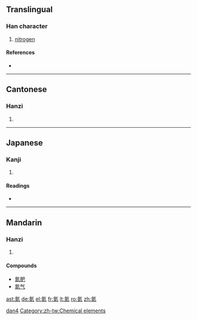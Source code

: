 ==Translingual==

===Han character===
{{Han char|rn=84|rad=气|as=08|sn=12|four=8081<sub>7</sub>|canj=人弓火火 (ONFF)}}

# [[nitrogen]]

====References====
* {{Han ref|kx=0600.011|dkj=17071|hdz=32013.060|uh=6C2E|ud=27694|bh=B4E1|bd=46305}}

----

==Cantonese==

===Hanzi===
{{yue-hanzi|jyut=|y=daam6}}

# {{defn|Cantonese}}

----

==Japanese==

===Kanji===
{{ja-kanji|grade=|rs=气08}}

# {{defn|Japanese}}

====Readings====
* {{ja-readings|on=[[たん]] (tan)|kun=}}

----

==Mandarin==

===Hanzi===
{{cmn-hanzi|pin=[[dàn]] ([[dan4]])|wg=tan<sup>4</sup>}}

# {{defn|Mandarin}}

====Compounds====
* [[氮肥]]
* [[氮气]]

[[Category:zh-cn:Chemical elements|dan4]]
[[Category:zh-tw:Chemical elements]]

[[ast:氮]]
[[de:氮]]
[[el:氮]]
[[fr:氮]]
[[lt:氮]]
[[ro:氮]]
[[zh:氮]]